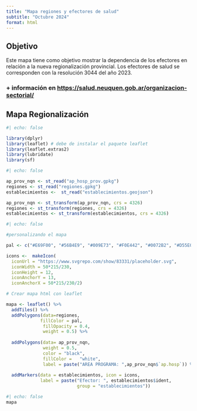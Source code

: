 ```yaml
---
title: "Mapa regiones y efectores de salud"
subtitle: "Octubre 2024"
format: html
---
```


## Objetivo

Este mapa tiene como objetivo mostrar la dependencia de los efectores en relación a la nueva regionalización provincial. Los efectores de salud se corresponden con la resolución 3044 del año 2023.

### + información en <https://salud.neuquen.gob.ar/organizacion-sectorial/>

## Mapa Regionalización

```r
#| echo: false

library(dplyr)
library(leaflet) # debe de instalar el paquete leaflet
library(leaflet.extras2) 
library(lubridate)
library(sf)
```

```r
#| echo: false

ap_prov_nqn <- st_read("ap_hosp_prov.gpkg")
regiones <- st_read("regiones.gpkg")
establecimientos <-  st_read("establecimientos.geojson")

ap_prov_nqn <- st_transform(ap_prov_nqn, crs = 4326)
regiones <- st_transform(regiones, crs = 4326)
establecimientos <- st_transform(establecimientos, crs = 4326)

```

```r
#| echo: false

#personalizando el mapa 

pal <- c("#E69F00", "#56B4E9", "#009E73", "#F0E442", "#0072B2", "#D55E00", "#CC79A7")

icons <-  makeIcon(
  iconUrl = "https://www.svgrepo.com/show/83331/placeholder.svg",
  iconWidth = 50*215/230,
  iconHeight = 12, 
  iconAnchorY = 13,
  iconAnchorX = 50*215/230/2)

# Crear mapa html con leaflet

mapa <- leaflet() %>%
  addTiles() %>% 
  addPolygons(data=regiones,
             fillColor = pal, 
              fillOpacity = 0.4,
              weight = 0.5) %>%
  
  addPolygons(data= ap_prov_nqn,
              weight = 0.5,
              color = "black",
              fillColor =   "white",
              label = paste("AREA PROGRAMA: ",ap_prov_nqn$`ap.hosp`)) %>% 
  
  addMarkers(data = establecimientos, icon = icons,
             label = paste("Efector: ", establecimientos$ident,
                           group = "establecimientos"))
```

```r
#| echo: false
mapa
```
